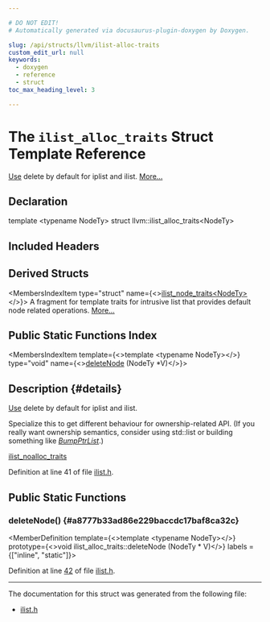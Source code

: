 ```yaml
---

# DO NOT EDIT!
# Automatically generated via docusaurus-plugin-doxygen by Doxygen.

slug: /api/structs/llvm/ilist-alloc-traits
custom_edit_url: null
keywords:
  - doxygen
  - reference
  - struct
toc_max_heading_level: 3

---
```





# The `ilist_alloc_traits` Struct Template Reference

<DoxygenPage pluginConfig={pluginConfig}>

<a href="/docs/api/classes/llvm/use">Use</a> delete by default for iplist and ilist. <a href="#details">More...</a>

## Declaration

<CodeBlock>template &lt;typename NodeTy&gt;
struct llvm::ilist_alloc_traits&lt;NodeTy&gt;</CodeBlock>

## Included Headers

<IncludesList>
<IncludesListItem
  filePath="llvm/ADT/ilist.h"
  permalink="/docs/api/files/include/include/llvm/include/llvm/adt/ilist-h"
  isLocal="true" />
</IncludesList>

## Derived Structs

<MembersIndex>

<MembersIndexItem
  type="struct"
  name={<><a href="/docs/api/structs/llvm/ilist-node-traits">ilist&#95;node&#95;traits&lt;NodeTy&gt;</a></>}>
A fragment for template traits for intrusive list that provides default node related operations. <a href="/docs/api/structs/llvm/ilist-node-traits/#details">More...</a>
</MembersIndexItem>

</MembersIndex>

## Public Static Functions Index

<MembersIndex>

<MembersIndexItem
  template={<>template &lt;typename NodeTy&gt;</>}
  type="void"
  name={<><a href="#a8777b33ad86e229baccdc17baf8ca32c">deleteNode</a> (NodeTy &#42;V)</>}>
</MembersIndexItem>

</MembersIndex>

## Description {#details}

<a href="/docs/api/classes/llvm/use">Use</a> delete by default for iplist and ilist.

Specialize this to get different behaviour for ownership-related API. (If you really want ownership semantics, consider using std::list or building something like <em><a href="/docs/api/namespaces/llvm/#af7dca6236dc4685d19780a150377258d">BumpPtrList</a></em>.)


<SectionUser title="See Also">
<a href="/docs/api/structs/llvm/ilist-noalloc-traits">ilist&#95;noalloc&#95;traits</a>
</SectionUser>

Definition at line 41 of file <a href="/docs/api/files/include/include/llvm/include/llvm/adt/ilist-h">ilist.h</a>.

<SectionDefinition>

## Public Static Functions

### deleteNode() {#a8777b33ad86e229baccdc17baf8ca32c}

<MemberDefinition
  template={<>template &lt;typename NodeTy&gt;</>}
  prototype={<>void ilist&#95;alloc&#95;traits::deleteNode (NodeTy &#42; V)</>}
  labels = {["inline", "static"]}>

Definition at line <a href="/docs/api/files/include/include/llvm/include/llvm/adt/ilist-h/#l00042">42</a> of file <a href="/docs/api/files/include/include/llvm/include/llvm/adt/ilist-h">ilist.h</a>.
</MemberDefinition>

</SectionDefinition>

<hr/>

The documentation for this struct was generated from the following file:

<ul>
<li><a href="/docs/api/files/include/include/llvm/include/llvm/adt/ilist-h">ilist.h</a></li>
</ul>

</DoxygenPage>
